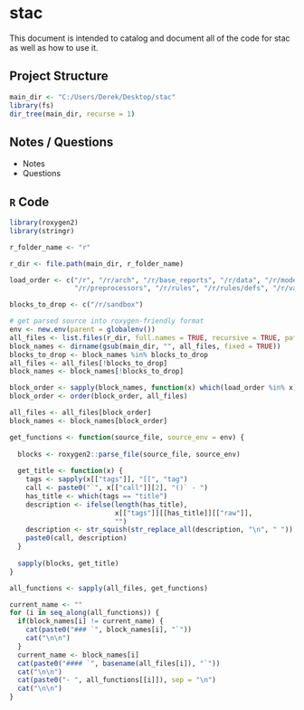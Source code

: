 # stac {#stac}

This document is intended to catalog and document all of the code for stac as well as how to use it.

## Project Structure

```r
main_dir <- "C:/Users/Derek/Desktop/stac"
library(fs)
dir_tree(main_dir, recurse = 1)
```

## Notes / Questions

- Notes
- Questions


## `R` Code

```r
library(roxygen2)
library(stringr)

r_folder_name <- "r"

r_dir <- file.path(main_dir, r_folder_name)

load_order <- c("/r", "/r/arch", "/r/base_reports", "/r/data", "/r/model", 
                "/r/preprocessors", "/r/rules", "/r/rules/defs", "/r/validate")

blocks_to_drop <- c("/r/sandbox")

# get parsed source into roxygen-friendly format
env <- new.env(parent = globalenv())
all_files <- list.files(r_dir, full.names = TRUE, recursive = TRUE, pattern = "[.]R")
block_names <- dirname(gsub(main_dir, "", all_files, fixed = TRUE))
blocks_to_drop <- block_names %in% blocks_to_drop
all_files <- all_files[!blocks_to_drop]
block_names <- block_names[!blocks_to_drop]

block_order <- sapply(block_names, function(x) which(load_order %in% x))
block_order <- order(block_order, all_files)

all_files <- all_files[block_order]
block_names <- block_names[block_order]

get_functions <- function(source_file, source_env = env) {
  
  blocks <- roxygen2::parse_file(source_file, source_env)
  
  get_title <- function(x) {
    tags <- sapply(x[["tags"]], "[[", "tag")
    call <- paste0("`", x[["call"]][2], "()` - ")
    has_title <- which(tags == "title")
    description <- ifelse(length(has_title),
                          x[["tags"]][[has_title]][["raw"]],
                          "")
    description <- str_squish(str_replace_all(description, "\n", " "))
    paste0(call, description)
  }
  
  sapply(blocks, get_title)
}

all_functions <- sapply(all_files, get_functions)

current_name <- ""
for (i in seq_along(all_functions)) {
  if(block_names[i] != current_name) {
    cat(paste0("### `", block_names[i], "`"))
    cat("\n\n")
  }
  current_name <- block_names[i]
  cat(paste0("#### `", basename(all_files[i]), "`"))
  cat("\n\n")
  cat(paste0("- ", all_functions[[i]]), sep = "\n")
  cat("\n\n")
}
```